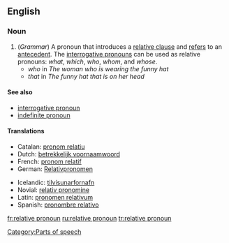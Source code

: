 ==English==

===Noun===
{{wikipedia}}
{{en-noun|sg=[[relative]] [[pronoun]]}}

# (''Grammar'') A pronoun that introduces a [[relative clause]] and [[refer]]s to an [[antecedent]].  The [[interrogative pronoun]]s can be used as relative pronouns: ''what'', ''which'', ''who'', ''whom'', and ''whose''.
#* ''who'' in ''The woman who is wearing the funny hat''
#* ''that'' in ''The funny hat that is on her head''

====See also====
*[[interrogative pronoun]]
*[[indefinite pronoun]]

====Translations====
{{top}}
*Catalan: [[pronom relatiu]] {{m}}
*Dutch: [[betrekkelijk voornaamwoord]] {{n}}
*French: [[pronom relatif]] {{m}}
*German: [[Relativpronomen]] {{n}}
{{mid}}
*Icelandic: [[tilvísunarfornafn]] {{n}}
*Novial: [[relativ pronomine]]
*Latin: [[pronomen relativum]]
*Spanish: [[pronombre relativo]] {{m}}
{{bottom}}

[[Category:Parts of speech]]

[[fr:relative pronoun]]
[[ru:relative pronoun]]
[[tr:relative pronoun]]